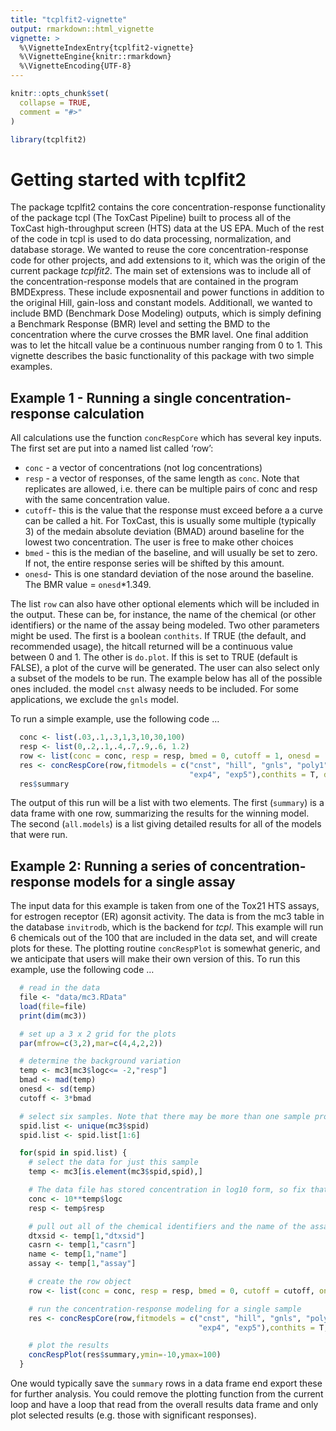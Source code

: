 ```yaml
---
title: "tcplfit2-vignette"
output: rmarkdown::html_vignette
vignette: >
  %\VignetteIndexEntry{tcplfit2-vignette}
  %\VignetteEngine{knitr::rmarkdown}
  %\VignetteEncoding{UTF-8}
---
```


```r
knitr::opts_chunk$set(
  collapse = TRUE,
  comment = "#>"
)
```

```r
library(tcplfit2)
```
# Getting started with tcplfit2
The package tcplfit2 contains the core concentration-response functionality of the package tcpl
(The ToxCast Pipeline) built to process all of the ToxCast high-throughput screen (HTS) data at
the US EPA. Much of the rest of the code in tcpl is used to do data processing, normalization,
and database storage. We wanted to reuse the core concentration-response code for other projects,
and add extensions to it, which was the origin of the current package *tcplfit2*. The main set of extensions 
was to include all of the concentration-response models that are contained in the program BMDExpress. 
These include exposnentail and power functions in addition to the original Hill, gain-loss and constant models.
Additionall, we wanted to include BMD (Benchmark Dose Modeling) outputs, which is simply defining a 
Benchmark Response (BMR) level and setting the BMD to the concentration where the curve crosses the BMR lavel. 
One final addition was to let the hitcall value be a continuous number ranging from 0 to 1. This vignette describes 
the basic functionality of this package with two simple examples.

## Example 1 - Running a single concentration-response calculation
All calculations use the function `concRespCore` which has several key inputs. The first set are 
put into a named list called 'row':

* `conc` - a vector of concentrations (not log concentrations)
* `resp` - a vector of responses, of the same length as `conc`. Note that replicates are allowed, i.e. there can be multiple pairs of conc and resp with the same concentration value.
* `cutoff`- this is the value that the response must exceed before a a curve can be called a hit. For ToxCast, this is usually some multiple (typically 3) of the medain absolute deviation (BMAD) around baseline for the lowest two concentration. The user is free to make other choices
* `bmed` - this is the median of the baseline, and will usually be set to zero. If not, the entire response series will be shifted by this amount.
* `onesd`- This is one standard deviation of the nose around the baseline. The BMR value = `onesd`*1.349.

The list `row` can also have other optional elements which will be included in the output. These can be,
for instance, the name of the chemical (or other identifiers) or the name of the assay being modeled. Two other 
parameters might be used. The first is a boolean `conthits`. If TRUE (the default, and recommended usage), the hitcall
returned will be a continuous value between 0 and 1. The other is `do.plot`. If this is set to TRUE (default is FALSE),
a plot of the curve will be generated. The user can also select only a subset of the models to be run. The example below has all of the possible ones
included. the model `cnst` alwasy needs to be included. For some applications, we exclude the `gnls` model.

To run a simple example, use the following code ...
```r
  conc <- list(.03,.1,.3,1,3,10,30,100)
  resp <- list(0,.2,.1,.4,.7,.9,.6, 1.2)
  row <- list(conc = conc, resp = resp, bmed = 0, cutoff = 1, onesd = .5)
  res <- concRespCore(row,fitmodels = c("cnst", "hill", "gnls", "poly1", "poly2", "pow", "exp2", "exp3",
                                        "exp4", "exp5"),conthits = T, do.plot=T)
  res$summary
```
The output of this run will be a list with two elements. The first (`summary`) is a data frame with one row, summarizing the results for the winning model. The second (`all.models`) is a list giving detailed results for all of the models that were run.

## Example 2: Running a series of concentration-response models for a single assay
The input data for this example is taken from one of the Tox21 HTS assays, for estrogen receptor (ER) 
agonsit activity. The data is from the mc3 table in the database `invitrodb`, which is the backend for
*tcpl*. This example will run 6 chemicals out of the 100 that are included in the data set, and will create plots 
for these. The plotting routine `concRespPlot` is somewhat generic, and we anticipate that users will make
their own version of this. To run this example, use the following code ...

```r
  # read in the data
  file <- "data/mc3.RData"
  load(file=file)
  print(dim(mc3))

  # set up a 3 x 2 grid for the plots
  par(mfrow=c(3,2),mar=c(4,4,2,2))

  # determine the background variation
  temp <- mc3[mc3$logc<= -2,"resp"]
  bmad <- mad(temp)
  onesd <- sd(temp)
  cutoff <- 3*bmad

  # select six samples. Note that there may be more than one sample processed for a given chemical
  spid.list <- unique(mc3$spid)
  spid.list <- spid.list[1:6]

  for(spid in spid.list) {
    # select the data for just this sample
    temp <- mc3[is.element(mc3$spid,spid),]

    # The data file has stored concentration in log10 form, so fix that
    conc <- 10**temp$logc
    resp <- temp$resp

    # pull out all of the chemical identifiers and the name of the assay
    dtxsid <- temp[1,"dtxsid"]
    casrn <- temp[1,"casrn"]
    name <- temp[1,"name"]
    assay <- temp[1,"assay"]

    # create the row object
    row <- list(conc = conc, resp = resp, bmed = 0, cutoff = cutoff, onesd = onesd,assay=assay,dtxsid=dtxsid,casrn=casrn,name=name)

    # run the concentration-response modeling for a single sample
    res <- concRespCore(row,fitmodels = c("cnst", "hill", "gnls", "poly1", "poly2", "pow", "exp2", "exp3",
                                          "exp4", "exp5"),conthits = T, aicc = F,bidirectional=F)

    # plot the results
    concRespPlot(res$summary,ymin=-10,ymax=100)
  }


```

One would typically save the `summary` rows in a data frame end export these for further analysis. You could
remove the plotting function from the current loop and have a loop that read from the overall results 
data frame and only plot selected results (e.g. those with significant responses).


